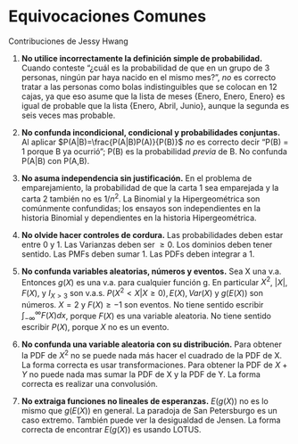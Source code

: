 # Equivocaciones Comunes {#equivocaciones}

Contribuciones de Jessy Hwang

1. $\textbf{No utilice incorrectamente la definición simple de probabilidad.}$ Cuando conteste "¿cuál es la probabilidad de que en un grupo de 3 personas, ningún par haya nacido en el mismo mes?", $\textit{no}$ es correcto tratar a las personas como bolas indistinguibles que se colocan en 12 cajas, ya que eso asume que la lista de meses {Enero, Enero, Enero} es igual de probable que la lista {Enero, Abril, Junio}, aunque la segunda es seis veces mas probable.

2. $\textbf{No confunda incondicional, condicional y probabilidades conjuntas.}$ Al aplicar $P(A|B)=\frac{P(A|B)P(A)}{P(B)}$ $\textit{no}$ es correcto decir "P(B) = 1 porque B ya ocurrió"; P(B) es la probabilidad $\textit{previa}$ de B. No confunda P(A|B) con P(A,B).

3. $\textbf{No asuma independencia sin justificación.}$ En el problema de emparejamiento, la probabilidad de que la carta 1 sea emparejada y la carta 2 también no es $1/n^2$. La Binomial y la Hipergeométrica son comúnmente confundidas; los ensayos son independientes en la historia Binomial y dependientes en la historia Hipergeométrica. 

4. $\textbf{No olvide hacer controles de cordura.}$ Las probabilidades deben estar entre 0 y 1. Las Varianzas deben ser $\ge 0$. Los dominios deben tener sentido. Las PMFs deben sumar 1. Las PDFs deben integrar a 1.

5. $\textbf{No confunda variables aleatorias, números y eventos.}$ Sea X una v.a. Entonces $g(X)$ es una v.a. para cualquier función g. En particular $X^2$, $|X|$, $F(X)$, y $I_{X>3}$ son v.a.s. $P(X^2<X|X\ge0), E(X), Var(X)$ y $g(E(X))$ son números. $X=2$ y $F(X) \ge -1$ son eventos. No tiene sentido escribir $\int_{-\infty}^{\infty}F(X)dx$, porque $F(X)$ es una variable aleatoria. No tiene sentido escribir $P(X)$, porque $X$ no es un evento.

6. $\textbf{No confunda una variable aleatoria con su distribución.}$ Para obtener la PDF de $X^2$ no se puede nada más hacer el cuadrado de la PDF de X. La forma correcta es usar transformaciones. Para obtener la PDF de $X+Y$ no puede nada mas sumar la PDF de X y la PDF de Y. La forma correcta es realizar una convolusión. 

7. $\textbf{No extraiga funciones no lineales de esperanzas.}$ $E(g(X))$ no es lo mismo que $g(E(X))$ en general. La paradoja de San Petersburgo es un caso extremo. También puede ver la desigualdad de Jensen. La forma correcta de encontrar $E(g(X))$ es usando LOTUS.